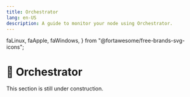 ```yaml
---
title: Orchestrator
lang: en-US
description: A guide to monitor your node using Orchestrator.
---
```


  faLinux,
  faApple,
  faWindows,
} from "@fortawesome/free-brands-svg-icons";

# 🚧 Orchestrator

<Callout type="warning" emoji="⚠️">
  This section is still under construction.
</Callout>
